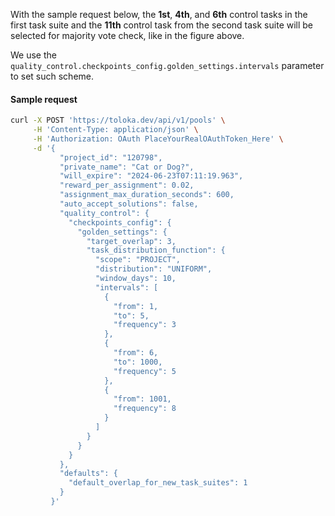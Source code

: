 With the sample request below, the **1st**, **4th**, and **6th** control tasks in the first task suite and the **11th** control task from the second task suite will be selected for majority vote check, like in the figure above.

We use the `quality_control.checkpoints_config.golden_settings.intervals` parameter to set such scheme.

#### Sample request

```bash
curl -X POST 'https://toloka.dev/api/v1/pools' \
     -H 'Content-Type: application/json' \
     -H 'Authorization: OAuth PlaceYourRealOAuthToken_Here' \
     -d '{
           "project_id": "120798",
           "private_name": "Cat or Dog?",
           "will_expire": "2024-06-23T07:11:19.963",
           "reward_per_assignment": 0.02,
           "assignment_max_duration_seconds": 600,
           "auto_accept_solutions": false,
           "quality_control": {
             "checkpoints_config": {
               "golden_settings": {
                 "target_overlap": 3,
                 "task_distribution_function": {
                   "scope": "PROJECT",
                   "distribution": "UNIFORM",
                   "window_days": 10,
                   "intervals": [
                     {
                       "from": 1,
                       "to": 5,
                       "frequency": 3
                     },
                     {
                       "from": 6,
                       "to": 1000,
                       "frequency": 5
                     },
                     {
                       "from": 1001,
                       "frequency": 8
                     }
                   ]
                 }
               }
             }
           },
           "defaults": {
             "default_overlap_for_new_task_suites": 1
           }
         }'
```